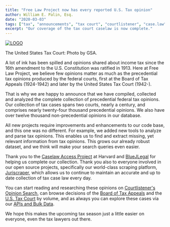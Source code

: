 ```yaml
---
title: "Free Law Project now has every reported U.S. Tax opinion"
author: William E. Palin, Esq.
date: "2020-03-03"
tags: ["tax", "announcements", "tax court", "courtlistener", "case.law", "opinions", "taxes"]
excerpt: "Our coverage of the tax court caselaw is now complete."
---
```



<div className="left-image">
    <a href="https://www.ustaxcourt.gov">
        <img src="/images/ustaxcourt.png"
             alt="LOGO"
             title="The U.S. Tax Court in DC"
             className="img-responsive border"/>
    </a>
    <p className="caption">The United States Tax Court: Photo by GSA.</p>
</div>
<div className="clearfix"></div>


A lot of ink has been spilled and opinions shared about income tax since the 16th amendment to the U.S. Constitution was ratified in 1913. Here at Free Law Project, we believe few opinions matter as much as the precedential tax opinions produced by the federal courts, first at the Board of Tax Appeals (1924-1942) and later by the United States Tax Court (1942-).

That is why we are happy to announce that we have compiled, collected and analyzed the complete collection of precedential federal tax opinions. Our collection of tax cases spans two courts, nearly a century, and comprises nearly twenty-four thousand precedential opinions. We also have over twelve thousand non-precedential opinions in our database.

All new projects require improvements and enhancements to our code base, and this one was no different.  For example, we added new tools to analyze and parse tax opinions.  This enables us to find and extract missing, yet relevant information from tax opinions. This grows our already robust dataset, and we think will make your search queries even easier.

Thank you to the [Caselaw Access Project][cap] at Harvard and [BlueJLegal][bjl] for helping us complete our collection. Thank you also to everyone involved in our open source projects, specifically our world-class scraping platform, [Juriscraper][js], which allows us to continue to maintain an accurate and up to date collection of tax case law every day.

You can start reading and researching these opinions on [Courtlistener's Opinion Search][cl], can browse decisions of the [Board of Tax Appeals][bta] and the [U.S. Tax Court][tc] by volume, and as always you can explore these cases via our [APIs and Bulk Data][api].

We hope this makes the upcoming tax season just a little easier on everyone, even the tax lawyers out there.

[bta]: https://www.courtlistener.com/c/B.T.A./
[tc]: https://www.courtlistener.com/c/T.C./
[api]: https://www.courtlistener.com/api/
[cl]: https://www.courtlistener.com/opinion/
[bjl]: https://www.bluejlegal.com/
[cap]: https://case.law/
[js]: /projects/juriscraper/